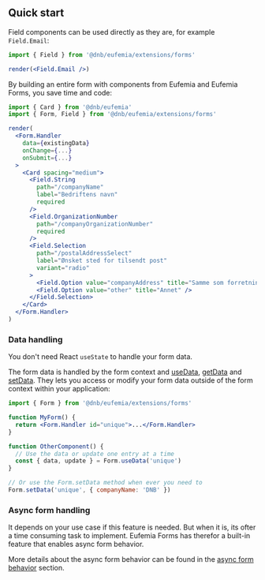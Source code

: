 ## Quick start

Field components can be used directly as they are, for example `Field.Email`:

```jsx
import { Field } from '@dnb/eufemia/extensions/forms'

render(<Field.Email />)
```

By building an entire form with components from Eufemia and Eufemia Forms, you save time and code:

```jsx
import { Card } from '@dnb/eufemia'
import { Form, Field } from '@dnb/eufemia/extensions/forms'

render(
  <Form.Handler
    data={existingData}
    onChange={...}
    onSubmit={...}
  >
    <Card spacing="medium">
      <Field.String
        path="/companyName"
        label="Bedriftens navn"
        required
      />
      <Field.OrganizationNumber
        path="/companyOrganizationNumber"
        required
      />
      <Field.Selection
        path="/postalAddressSelect"
        label="Ønsket sted for tilsendt post"
        variant="radio"
      >
        <Field.Option value="companyAddress" title="Samme som forretningsadresse" />
        <Field.Option value="other" title="Annet" />
      </Field.Selection>
    </Card>
  </Form.Handler>
)
```

### Data handling

You don't need React `useState` to handle your form data.

The form data is handled by the form context and [useData](/uilib/extensions/forms/extended-features/Form/useData/), [getData](/uilib/extensions/forms/extended-features/Form/getData/) and [setData](/uilib/extensions/forms/extended-features/Form/setData/). They lets you access or modify your form data outside of the form context within your application:

```jsx
import { Form } from '@dnb/eufemia/extensions/forms'

function MyForm() {
  return <Form.Handler id="unique">...</Form.Handler>
}

function OtherComponent() {
  // Use the data or update one entry at a time
  const { data, update } = Form.useData('unique')
}

// Or use the Form.setData method when ever you need to
Form.setData('unique', { companyName: 'DNB' })
```

### Async form handling

It depends on your use case if this feature is needed. But when it is, its ofter a time consuming task to implement. Eufemia Forms has therefor a built-in feature that enables async form behavior.

More details about the async form behavior can be found in the [async form behavior](/uilib/extensions/forms/getting-started/#async-form-behavior) section.
